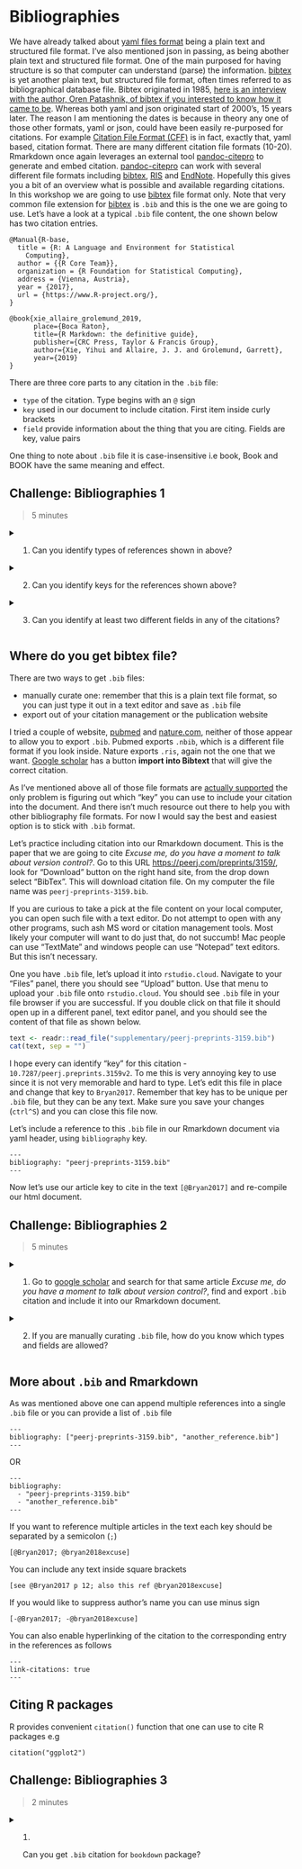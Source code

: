 # Bibliographies

We have already talked about [yaml files format](#yaml-introduction) being a plain text and structured file format. I've also mentioned json in passing, as being abother plain text and structured file format. One of the main purposed for having structure is so that computer can understand (parse) the information.
[bibtex](http://www.bibtex.org/) is yet another plain text, but structured file format, often times referred to as bibliographical database file. Bibtex originated in 1985, [here is an interview with the author, Oren Patashnik, of bibtex if you interested to know how it came to be](https://tug.org/interviews/patashnik.html). Whereas both yaml and json originated start of 2000's, 15 years later. The reason I am mentioning the dates is because in theory any one of those other formats, yaml or json, could have been easily re-purposed for citations. For example [Citation File Format (CFF)](https://citation-file-format.github.io/) is in fact, exactly that, yaml based, citation format. There are many different citation file formats (10-20). Rmarkdown once again leverages an external tool [pandoc-citepro](http://hackage.haskell.org/package/pandoc-citeproc) to generate and embed citation. [pandoc-citepro](http://hackage.haskell.org/package/pandoc-citeproc) can work with several different file formats including [bibtex](http://www.bibtex.org/), [RIS](https://en.wikipedia.org/wiki/RIS_(file_format)) and [EndNote](https://en.wikipedia.org/wiki/EndNote).
Hopefully this gives you a bit of an overview what is possible and available regarding citations. In this workshop  we are going to use [bibtex](http://www.bibtex.org/) file format only. Note that very common file extension for [bibtex](http://www.bibtex.org/) is `.bib` and this is the one we are going to use. Let's have a look at a typical `.bib` file content, the one shown below has two citation entries.


```
@Manual{R-base,
  title = {R: A Language and Environment for Statistical
    Computing},
  author = {{R Core Team}},
  organization = {R Foundation for Statistical Computing},
  address = {Vienna, Austria},
  year = {2017},
  url = {https://www.R-project.org/},
}

@book{xie_allaire_grolemund_2019,
      place={Boca Raton},
      title={R Markdown: the definitive guide},
      publisher={CRC Press, Taylor & Francis Group},
      author={Xie, Yihui and Allaire, J. J. and Grolemund, Garrett},
      year={2019}
}
```

There are three core parts to any citation in the `.bib` file:

- `type` of the citation. Type begins with an `@` sign
- `key` used in our document to include citation. First item inside curly brackets
- `field` provide information about the thing that you are citing. Fields are key, value pairs

One thing to note about `.bib` file it is case-insensitive i.e book, Book and BOOK have the same meaning and effect.

## Challenge: Bibliographies 1 {.exercise}

> 5 minutes

<details>

  <summary>
    1. Can you identify types of references shown in above?
  </summary>
  There are two citation with two different types `manual` and `book`

</details>

<details>

  <summary>
    2. Can you identify keys for the references shown above?
  </summary>
  There are two citation with two unique key each, `R-base` and `xie_allaire_grolemund_2019`

</details>

<details>

  <summary>
    3. Can you identify at least two different fields in any of the citations?
  </summary>
  Everything that has an equals sign is a fields.

</details>


## Where do you get bibtex file?

There are two ways to get `.bib` files:

- manually curate one: remember that this is a plain text file format, so you can just type it out in a text editor and save as `.bib` file
- export out of your citation management or the publication website

I tried a couple of website, [pubmed](https://www.ncbi.nlm.nih.gov/pubmed/) and [nature.com](https://www.nature.com), neither of those appear to allow you to export `.bib`. Pubmed exports `.nbib`, which is a different file format if you look inside. Nature exports `.ris`, again not the one that we want. [Google scholar](https://scholar.google.com.au/) has a button **import into Bibtext** that will give the correct citation.

As I've mentioned above all of those file formats are [actually supported](https://github.com/jgm/pandoc-citeproc/blob/master/man/pandoc-citeproc.1.md) the only problem is figuring out which "key" you can use to include your citation into the document. And there isn't much resource out there to help you with other bibliography file formats. For now I would say the best and easiest option is to stick with `.bib` format.

Let's practice including citation into our Rmarkdown document. This is the paper that we are going to cite _Excuse me, do you have a moment to talk about version control?_. Go to this URL [https://peerj.com/preprints/3159/](https://peerj.com/preprints/3159/), look for "Download" button on the right hand site, from the drop down select "BibTex". This will download citation file. On my computer the file name was `peerj-preprints-3159.bib`.

If you are curious to take a pick at the file content on your local computer, you can open such file with a text editor. Do not attempt to open with any other programs, such ash MS word or citation management tools. Most likely your computer will want to do just that, do not succumb! Mac people can use "TextMate" and windows people can use "Notepad" text editors. But this isn't necessary.

One you have `.bib` file, let's upload it into `rstudio.cloud`. Navigate to your "Files" panel, there you should see "Upload" button. Use that menu to upload your `.bib` file onto `rstudio.cloud`. You should see `.bib` file in your file browser if you are successful.
If you double click on that file it should open up in a different panel, text editor panel, and you should see the content of that file as shown below.

```r
text <- readr::read_file("supplementary/peerj-preprints-3159.bib")
cat(text, sep = "")
```

I hope every can identify "key" for this citation - `10.7287/peerj.preprints.3159v2`. To me this is very annoying key to use since it is not very memorable and hard to type. Let's edit this file in place and change that key to `Bryan2017`. Remember that key has to be unique per `.bib` file, but they can be any text. Make sure you save your changes (`ctrl^S`) and you can close this file now.

Let's include a reference to this `.bib` file in our Rmarkdown document via yaml header, using `bibliography` key.

```
---
bibliography: "peerj-preprints-3159.bib"
---
```

Now let's use our article key to cite in the text `[@Bryan2017]` and re-compile our html document.

## Challenge: Bibliographies 2 {.exercise}

> 5 minutes

<details>

  <summary>
    1. Go to [google scholar](https://scholar.google.com.au/) and search for that same article _Excuse me, do you have a moment to talk about version control?_, find and export `.bib` citation and include it into our Rmarkdown document.
  </summary>
  Relatively hard task since I haven't explained how to include multiple `.bib` files into yaml header.

</details>

<details>

  <summary>
    2. If you are manually curating `.bib` file, how do you know which types and fields are allowed?
  </summary>
   This resource can be [useful](#bibtex)

</details>

## More about `.bib` and Rmarkdown

As was mentioned above one can append multiple references into a single `.bib` file or you can provide a list of `.bib` file

```
---
bibliography: ["peerj-preprints-3159.bib", "another_reference.bib"]
---
```

OR

```
---
bibliography:
  - "peerj-preprints-3159.bib"
  - "another_reference.bib"
---
```

If you want to reference multiple articles in the text each key should be separated by a semicolon (`;`)


```
[@Bryan2017; @bryan2018excuse]
```

You can include any text inside square brackets

```
[see @Bryan2017 p 12; also this ref @bryan2018excuse]
```

If you would like to suppress author's name you can use minus sign


```
[-@Bryan2017; -@bryan2018excuse]
```

You can also enable hyperlinking of the citation to the corresponding entry in the references as follows

```
---
link-citations: true
---
```

## Citing R packages

R provides convenient `citation()` function that one can use to cite R packages e.g

```
citation("ggplot2")
```

## Challenge: Bibliographies 3 {.exercise}

> 2 minutes

<details>

  <summary>
    1. Can you get `.bib` citation for `bookdown` package?
  </summary>
  You don't get `.bib` text content right away, but if you are careful at reading the message you will understand that you need to do this

   ```r
   citation("bookdown") %>% print(bibtex = TRUE)
   ```

</details>
